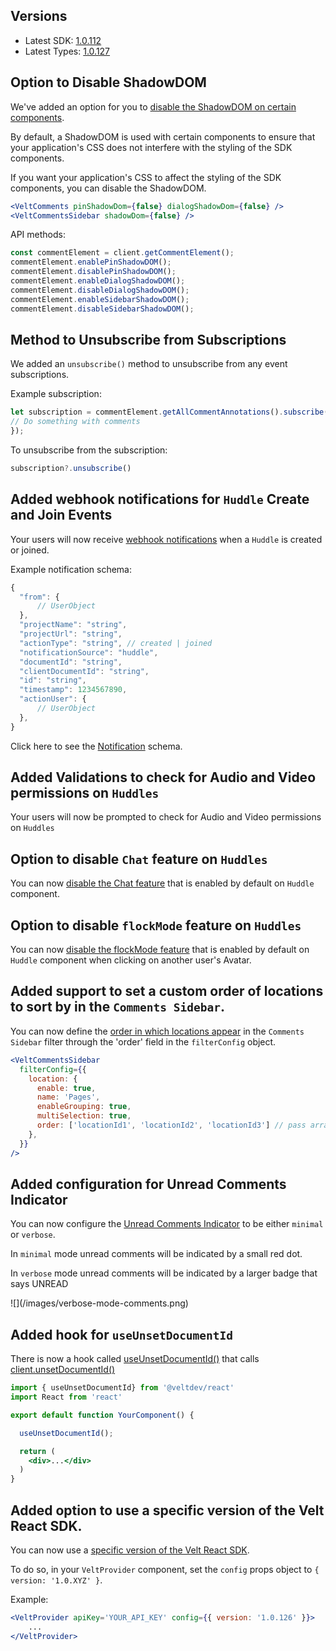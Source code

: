 ## Versions

- Latest SDK: [1.0.112](https://www.npmjs.com/package/@veltdev/react)
- Latest Types: [1.0.127](https://www.npmjs.com/package/@veltdev/types)

## Option to Disable ShadowDOM

We've added an option for you to [disable the ShadowDOM on certain components](https://docs.velt.dev/async-collaboration/comments/customize-behavior/ui-controls).

By default, a ShadowDOM is used with certain components to ensure that your application's CSS does not interfere with the styling of the SDK components.

If you want your application's CSS to affect the styling of the SDK components, you can disable the ShadowDOM.


```jsx
<VeltComments pinShadowDom={false} dialogShadowDom={false} />
<VeltCommentsSidebar shadowDom={false} />
```

API methods:
```jsx
const commentElement = client.getCommentElement();
commentElement.enablePinShadowDOM();
commentElement.disablePinShadowDOM();
commentElement.enableDialogShadowDOM();
commentElement.disableDialogShadowDOM();
commentElement.enableSidebarShadowDOM();
commentElement.disableSidebarShadowDOM();
```

## Method to Unsubscribe from Subscriptions

We added an `unsubscribe()` method to unsubscribe from any event subscriptions.

Example subscription:
```jsx
let subscription = commentElement.getAllCommentAnnotations().subscribe((comments) => {
// Do something with comments
});
```

To unsubscribe from the subscription:
```jsx
subscription?.unsubscribe()
```

## Added webhook notifications for `Huddle` Create and Join Events 

Your users will now receive [webhook notifications](https://docs.velt.dev/webhooks/huddle-webhooks) when a `Huddle` is created or joined.

Example notification schema:

```jsx
{
  "from": {
      // UserObject
  },
  "projectName": "string",
  "projectUrl": "string",
  "actionType": "string", // created | joined
  "notificationSource": "huddle",
  "documentId": "string",
  "clientDocumentId": "string",
  "id": "string",
  "timestamp": 1234567890,
  "actionUser": {
      // UserObject
  },
}
```

Click here to see the [Notification](https://docs.velt.dev/api-reference/models/Notification) schema.

## Added Validations to check for Audio and Video permissions on `Huddles`

Your users will now be prompted to check for Audio and Video permissions on `Huddles`

## Option to disable `Chat` feature on `Huddles`

You can now [disable the Chat feature](https://docs.velt.dev/realtime-collaboration/huddle/customize-behavior) that is enabled by default on `Huddle` component.

## Option to disable `flockMode` feature on `Huddles`

You can now [disable the flockMode feature](https://docs.velt.dev/realtime-collaboration/huddle/customize-behavior) that is enabled by default on `Huddle` component when clicking on another user's Avatar.

## Added support to set a custom order of locations to sort by in the `Comments Sidebar`.

You can now define the [order in which locations appear](https://docs.velt.dev/async-collaboration/comments-sidebar/customize-behavior) in the `Comments Sidebar` filter through the 'order' field in the `filterConfig` object.

```jsx
<VeltCommentsSidebar
  filterConfig={{
    location: {
      enable: true,
      name: 'Pages',
      enableGrouping: true,
      multiSelection: true,
      order: ['locationId1', 'locationId2', 'locationId3'] // pass array of location ids here
    },
  }}
/>
```


## Added configuration for Unread Comments Indicator

You can now configure the [Unread Comments Indicator](https://docs.velt.dev/async-collaboration/comments/customize-behavior/display-metadata
) to be either `minimal` or `verbose`.

In `minimal` mode unread comments will be indicated by a small red dot.

In `verbose` mode unread comments will be indicated by a larger badge that says UNREAD

<Frame>
![](/images/verbose-mode-comments.png)
</Frame>



## Added hook for `useUnsetDocumentId`

There is now a hook called [useUnsetDocumentId()](https://docs.velt.dev/api-reference/hooks/hooks#useunsetdocumentid) that calls [client.unsetDocumentId()](https://docs.velt.dev/api-reference/api-methods/velt-client)


```jsx
import { useUnsetDocumentId} from '@veltdev/react'
import React from 'react'

export default function YourComponent() {

  useUnsetDocumentId();

  return (
    <div>...</div>
  )
}
```

## Added option to use a specific version of the Velt React SDK.

You can now use a [specific version of the Velt React SDK](https://docs.velt.dev/get-started/setup/advanced).

To do so, in your `VeltProvider` component, set the `config` props object to `{ version: '1.0.XYZ' }`.

Example:
```jsx
<VeltProvider apiKey='YOUR_API_KEY' config={{ version: '1.0.126' }}>
	...
</VeltProvider>
```